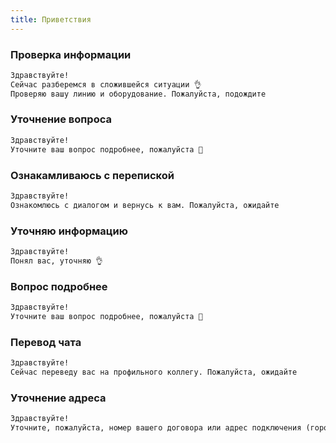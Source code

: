 ```yaml
---
title: Приветствия
---
```


### Проверка информации
```txt
Здравствуйте!
Сейчас разберемся в сложившейся ситуации 👌
Проверяю вашу линию и оборудование. Пожалуйста, подождите
```

### Уточнение вопроса
```txt
Здравствуйте!
Уточните ваш вопрос подробнее, пожалуйста 🤔
```

### Ознакамливаюсь с перепиской
```txt
Здравствуйте!
Ознакомлюсь с диалогом и вернусь к вам. Пожалуйста, ожидайте
```

### Уточняю информацию
```txt
Здравствуйте!
Понял вас, уточняю 👌
```

### Вопрос подробнее
```txt
Здравствуйте!
Уточните ваш вопрос подробнее, пожалуйста 🤔
```

### Перевод чата
```txt
Здравствуйте!
Сейчас переведу вас на профильного коллегу. Пожалуйста, ожидайте
```

### Уточнение адреса
```txt
Здравствуйте!
Уточните, пожалуйста, номер вашего договора или адрес подключения (город, улица, номер дома и квартиры), а так же ФИО владельца договора
```
